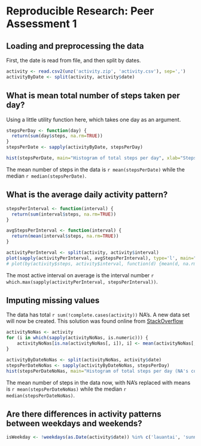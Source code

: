 # Reproducible Research: Peer Assessment 1

## Loading and preprocessing the data

First, the date is read from file, and then split by dates.
```r
activity <- read.csv2(unz('activity.zip', 'activity.csv'), sep=',')
activityByDate <- split(activity, activity$date)
```

## What is mean total number of steps taken per day?

Using a little utility function here, which takes one day as an argument.

```r
stepsPerDay <- function(day) {
  return(sum(day$steps, na.rm=TRUE))
}
stepsPerDate <- sapply(activityByDate, stepsPerDay)

hist(stepsPerDate, main="Histogram of total steps per day", xlab="Steps per day")
```

The mean number of steps in the data is `r mean(stepsPerDate)` while the median `r median(stepsPerDate)`.

## What is the average daily activity pattern?

```r
stepsPerInterval <- function(interval) {
  return(sum(interval$steps, na.rm=TRUE))
}

avgStepsPerInterval <- function(interval) {
  return(mean(interval$steps, na.rm=TRUE))
}

activityPerInterval <- split(activity, activity$interval)
plot(sapply(activityPerInterval, avgStepsPerInterval), type='l', main="Activity per interval", xlab="Interval number", ylab="Steps")
# plot(by(activity$steps, activity$interval, function(d) {mean(d, na.rm=TRUE)}), type='l', main="Steps per interval", xlab="Intercal number", ylab="Steps per interval")
```

The most active interval on average is the interval number `r which.max(sapply(activityPerInterval, stepsPerInterval))`.

## Imputing missing values

The data has total `r sum(!complete.cases(activity))` NA's. A new data set will now be created. This solution was found online from [StackOverflow](http://stackoverflow.com/questions/9322773/how-to-replace-na-with-mean-by-subset-in-r-impute-with-plyr)

```r
activityNoNas <- activity
for (i in which(sapply(activityNoNas, is.numeric))) {
    activityNoNas[is.na(activityNoNas[, i]), i] <- mean(activityNoNas[, i],  na.rm = TRUE)
}

activityByDateNoNas <- split(activityNoNas, activity$date)
stepsPerDateNoNas <- sapply(activityByDateNoNas, stepsPerDay)
hist(stepsPerDateNoNas, main="Histogram of total steps per day (NA's converted)", xlab="Steps per day")
```

The mean number of steps in the data now, with NA's replaced with means is `r mean(stepsPerDateNoNas)` while the median `r median(stepsPerDateNoNas)`.

## Are there differences in activity patterns between weekdays and weekends?

```r
isWeekday <- !weekdays(as.Date(activity$date)) %in% c('lauantai', 'sunnuntai')

```